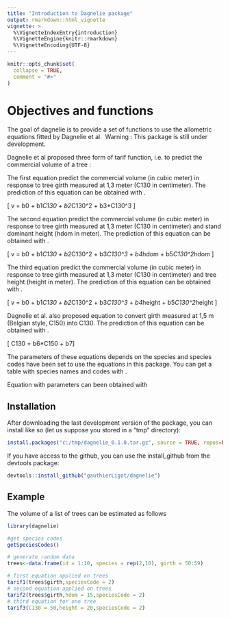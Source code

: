 ```yaml
---
title: "Introduction to Dagnelie package"
output: rmarkdown::html_vignette
vignette: >
  %\VignetteIndexEntry{introduction}
  %\VignetteEngine{knitr::rmarkdown}
  %\VignetteEncoding{UTF-8}
---
```


```r
knitr::opts_chunk$set(
  collapse = TRUE,
  comment = "#>"
)
```
# Objectives and functions

The goal of dagnelie is to provide a set of functions to use the allometric equations fitted by Dagnelie et al. 
Warning : This package is still under development.

Dagnelie et al proposed three form of tarif function, i.e. to predict the commercial volume of a tree : 

The first equation predict the commercial volume (in cubic meter) in response to tree girth measured at 1,3 meter (C130 in centimeter). The prediction of this equation can be obtained with \code{\link{tarif1}}.

\[ v = b0 + b1*C130 + b2*C130^2 + b3*C130^3 \]

The second equation predict the commercial volume (in cubic meter) in response to tree girth measured at 1,3 meter (C130 in centimeter) and stand dominant height (hdom in meter). The prediction of this equation can be obtained with \code{\link{tarif2}}.

\[ v = b0 + b1*C130 + b2*C130^2 + b3*C130^3 + b4*hdom + b5*C130^2*hdom \]

The third equation predict the commercial volume (in cubic meter) in response to tree girth measured at 1,3 meter (C130 in centimeter) and tree height (height in meter). The prediction of this equation can be obtained with \code{\link{tarif3}}.

\[ v = b0 + b1*C130 + b2*C130^2 + b3*C130^3 + b4*height + b5*C130^2*height \]

Dagnelie et al. also proposed equation to convert girth measured at 1,5 m (Belgian style, C150) into C130. The prediction of this equation can be obtained with \code{\link{C150toC130}}.

\[  C130 = b6*C150 + b7\]

The parameters of these equations depends on the species and species codes have been set to use the equations in this package. You can get a table with species names and codes with \code{\link{getSpeciesCodes}}.

Equation with parameters can been obtained with \code{\link{getEquationWithParam}}


## Installation

After downloading the last development version of the package, you can install like so (let us suppose you stored in a "tmp" directory):

``` r
install.packages("c:/tmp/dagnelie_0.1.0.tar.gz", source = TRUE, repos=NULL)
```

If you have access to the github, you can use the install_github from the devtools package:

``` r
devtools::install_github("gauthierLigot/dagnelie")
```

## Example

The volume of a list of trees can be estimated as follows
```r
library(dagnelie)

#get species codes
getSpeciesCodes()

# generate random data
trees<-data.frame(id = 1:10, species = rep(2,10), girth = 50:59)

# first equation applied on trees
tarif1(trees$girth,speciesCode = 2)
# second equation applied on trees
tarif2(trees$girth,hdom = 15,speciesCode = 2)
# third equation for one tree
tarif3(C130 = 50,height = 20,speciesCode = 2)

```
